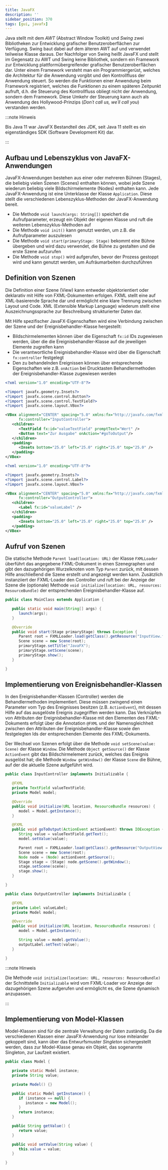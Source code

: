 ```yaml
---
title: JavaFX
description: ''
sidebar_position: 370
tags: [gui, javafx]
---
```



Java stellt mit dem _AWT_ (Abstract Window Toolkit) und _Swing_ zwei
Bibliotheken zur Entwicklung grafischer Benutzeroberflächen zur Verfügung. Swing
baut dabei auf dem älteren AWT auf und verwendet teilweise Klasse daraus. Der
Nachfolger von Swing heißt JavaFX und stellt im Gegensatz zu AWT und Swing keine
Bibliothek, sondern ein Framework zur Entwicklung plattformübergreifender
grafischer Benutzeroberflächen dar. Unter einem Framework versteht man ein
Programmiergerüst, welches die Architektur für die Anwendung vorgibt und den
Kontrollfluss der Anwendung steuert. So werden die Funktionen einer Anwendung
beim Framework registriert, welches die Funktionen zu einem späteren Zeitpunkt
aufruft, d.h. die Steuerung des Kontrollfluss obliegt nicht der Anwendung,
sondern dem Framework. Diese Umkehr der Steuerung kann auch als Anwendung des
Hollywood-Prinzips (_Don´t call us, we´ll call you_) verstanden werden.

:::note Hinweis

Bis Java 11 war JavaFX Bestandteil des JDK, seit Java 11 stellt es ein
eigenständiges SDK (Software Development Kit) dar.

:::

## Aufbau und Lebenszyklus von JavaFX-Anwendungen

JavaFX-Anwendungen bestehen aus einer oder mehreren Bühnen (Stages), die
beliebig vielen Szenen (Scenes) enthalten können, wobei jede Szene wiederum
beliebig viele Bildschirmelemente (Nodes) enthalten kann. Jede JavaFX-Anwendung
ist eine Unterklasse der Klasse `Application`. Diese stellt die verschiedenen
Lebenszyklus-Methoden der JavaFX-Anwendung bereit.

- Die Methode `void launch(args: String[])` speichert die Aufrufparameter,
  erzeugt ein Objekt der eigenen Klasse und ruft die weiteren
  Lebenszyklus-Methoden auf
- Die Methode `void init()` kann genutzt werden, um z.B. die Aufrufparameter
  auszulesen
- Die Methode `void start(primaryStage: Stage)` bekommt eine Bühne übergeben und
  wird dazu verwendet, die Bühne zu gestalten und die erste Szene aufzurufen
- Die Methode `void stop()` wird aufgerufen, bevor der Prozess gestoppt wird und
  kann genutzt werden, um Aufräumarbeiten durchzuführen

## Definition von Szenen

Die Definition einer Szene (View) kann entweder objektorientiert oder deklarativ
mit Hilfe von FXML-Dokumenten erfolgen. FXML stellt eine auf XML-basierende
Sprache dar und ermöglicht eine klare Trennung zwischen Layout und Code. XML
(Extensible Markup Language) wiederum stellt eine Auszeichnungssprache zur
Beschreibung strukturierter Daten dar.

Mit Hilfe spezifischer JavaFX-Eigenschaften wird eine Verbindung zwischen der
Szene und der Ereignisbehandler-Klasse hergestellt:

- Bildschirmelementen können über die Eigenschaft `fx:id` IDs zugewiesen werden,
  über die die Ereignisbehandler-Klasse auf die jeweiligen Elemente zugreifen
  kann
- Die verantwortliche Ereignisbehandler-Klasse wird über die Eigenschaft
  `fx:controller` festgelegt
- Den zu behandelnden Ereignissen können über entsprechende Eigenschaften wie
  z.B. `onAction` bei Drucktasten Behandlermethoden der Ereignisbehandler-Klasse
  zugewiesen werden

<Tabs>
  <TabItem value="a" label="InputView" default>

```xml title="InputView.fxml" showLineNumbers
<?xml version="1.0" encoding="UTF-8"?>

<?import javafx.geometry.Insets?>
<?import javafx.scene.control.Button?>
<?import javafx.scene.control.TextField?>
<?import javafx.scene.layout.VBox?>

<VBox alignment="CENTER" spacing="5.0" xmlns:fx="http://javafx.com/fxml/1"
      fx:controller="InputController">
   <children>
      <TextField fx:id="valueTextField" promptText="Wert" />
      <Button text="Zur Ausgabe" onAction="#goToOutput"/>
   </children>
   <padding>
      <Insets bottom="25.0" left="25.0" right="25.0" top="25.0" />
   </padding>
</VBox>
```

  </TabItem>
  <TabItem value="b" label="OutputView">

```xml title="InputView.fxml" showLineNumbers
<?xml version="1.0" encoding="UTF-8"?>

<?import javafx.geometry.Insets?>
<?import javafx.scene.control.Label?>
<?import javafx.scene.layout.VBox?>

<VBox alignment="CENTER" spacing="5.0" xmlns:fx="http://javafx.com/fxml/1"
      fx:controller="OutputController">
   <children>
      <Label fx:id="valueLabel" />
   </children>
   <padding>
      <Insets bottom="25.0" left="25.0" right="25.0" top="25.0" />
   </padding>
</VBox>
```

  </TabItem>
</Tabs>

## Aufruf von Szenen

Die statische Methode `Parent load(location: URL)` der Klasse `FXMLLoader`
überführt das angegebene FXML-Dokument in einen Szenegraphen und gibt den
dazugehörigen Wurzelknoten vom Typ `Parent` zurück, mit dessen Hilfe
anschließend die Szene erstellt und angezeigt werden kann. Zusätzlich
instanziiert der FXML-Loader den Controller und ruft bei der Anzeige der Szene
die (optionale) Methode
`void initialize(location: URL, resources: ResourceBundle)` der entsprechenden
Ereignisbehandler-Klasse auf.

```java title="MainClass.java" showLineNumbers
public class MainClass extends Application {

   public static void main(String[] args) {
      launch(args);
   }

   @Override
   public void start(Stage primaryStage) throws Exception {
      Parent root = FXMLLoader.load(getClass().getResource("InputView.fxml"));
      Scene scene = new Scene(root);
      primaryStage.setTitle("JavaFX");
      primaryStage.setScene(scene);
      primaryStage.show();
   }

}
```

## Implementierung von Ereignisbehandler-Klassen

In den Ereignisbehandler-Klassen (Controller) werden die Behandlermethoden
implementiert. Diese müssen zwingend einen Parameter vom Typ des Ereignisses
besitzen (z.B. `ActionEvent`), mit dessen Hilfe auf das ausgelöste Ereignis
zugegriffen werden kann. Das Verknüpfen von Attributen der
Ereignisbehandler-Klasse mit den Elementen des FXML-Dokuments erfolgt über die
Annotation `@FXML` und der Namensgleichheit zwischen den Attributen der
Ereignisbehandler-Klasse sowie den festgelegten Ids der entsprechenden Elemente
des FXML-Dokuments.

Der Wechsel von Szenen erfolgt über die Methode `void setScene(value: Scene)`
der Klasse `Window`. Die Methode `Object getSource()` der Klasse `ActionEvent`
gibt das Bildschirmelement zurück, welches das Ereignis ausgelöst hat; die
Methode `Window getWindow()` der Klasse `Scene` die Bühne, auf der die aktuelle
Szene aufgeführt wird.

<Tabs>
  <TabItem value="a" label="InputController" default>

```java title="InputController.java" showLineNumbers
public class InputController implements Initializable {

   @FXML
   private TextField valueTextField;
   private Model model;

   @Override
   public void initialize(URL location, ResourceBundle resources) {
      model = Model.getInstance();
   }

   @FXML
   public void goToOutput(ActionEvent actionEvent) throws IOException {
      String value = valueTextField.getText();
      model.setValue(value);

      Parent root = FXMLLoader.load(getClass().getResource("OutputView.fxml"));
      Scene scene = new Scene(root);
      Node node = (Node) actionEvent.getSource();
      Stage stage = (Stage) node.getScene().getWindow();
      stage.setScene(scene);
      stage.show();
   }

}
```

  </TabItem>
  <TabItem value="b" label="OutputController">

```java title="OutputController.java" showLineNumbers
public class OutputController implements Initializable {

   @FXML
   private Label valueLabel;
   private Model model;

   @Override
   public void initialize(URL location, ResourceBundle resources) {
      model = Model.getInstance();

      String value = model.getValue();
      outputLabel.setText(value);
   }

}
```

  </TabItem>
</Tabs>

:::note Hinweis

Die Methode `void initialize(location: URL, resources: ResourceBundle)` der
Schnittstelle `Initializable` wird vom FXML-Loader vor Anzeige der dazugehörigen
Szene aufgerufen und ermöglicht es, die Szene dynamisch anzupassen.

:::

## Implementierung von Model-Klassen

Model-Klassen sind für die zentrale Verwaltung der Daten zuständig. Da die
verschiedenen Klassen einer JavaFX-Anwendung nur lose miteiander gekoppelt sind,
kann über das Entwurfsmuster _Singleton_ sichergestellt werden, dass zur
Model-Klasse genau ein Objekt, das sogenannte Singleton, zur Laufzeit existiert.

```java title="Model.java" showLineNumbers
public class Model {

   private static Model instance;
   private String value;

   private Model() {}

   public static Model getInstance() {
      if (instance == null) {
         instance = new Model();
      }
      return instance;
   }

   public String getValue() {
      return value;
   }

   public void setValue(String value) {
      this.value = value;
   }

}
```
